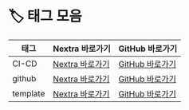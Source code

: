 # 🏷️ 태그 모음
| 태그 | Nextra 바로가기 | GitHub 바로가기 |
|------|------------------|------------------|
| CI-CD | [Nextra 바로가기](/til/tags/CI-CD) | [GitHub 바로가기](https://github.com/MinHyeok-lee1/TIL/blob/main/tags/CI-CD.md) |
| github | [Nextra 바로가기](/til/tags/github) | [GitHub 바로가기](https://github.com/MinHyeok-lee1/TIL/blob/main/tags/github.md) |
| template | [Nextra 바로가기](/til/tags/template) | [GitHub 바로가기](https://github.com/MinHyeok-lee1/TIL/blob/main/tags/template.md) |
